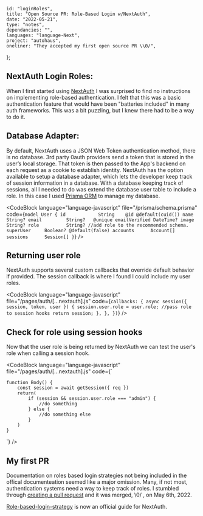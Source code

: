 
    id: "loginRoles",
    title: "Open Source PR: Role-Based Login w/NextAuth",
    date: "2022-05-21",
    type: "notes",
    dependancies: "",
    languages: "language-Next",
    project: "autohaus",
    oneliner: "They accepted my first open source PR \\0/",
};

## NextAuth Login Roles:

When I first started using [NextAuth](https://next-auth.js.org/getting-started/introduction) I was surprised to find no instructions on implementing role-based
authentication. I felt that this was a basic authentication feature that would have been "batteries included" in many auth frameworks. This was a bit puzzling, but I knew there had to be
a way to do it.

## Database Adapter:

By default, NextAuth uses a JSON Web Token authentication method, there is no database. 3rd party 0auth providers send a token that is stored in the user’s local storage. That token is then passed 
to the App's backend on each request as a cookie to establish identity. NextAuth has the option available to setup a database adapter, which lets the developer keep track of session information in a database. 
With a database keeping track of sessions, all I needed to do was extend the database user table to include a role. In this case I used [Prisma ORM](https://www.prisma.io/) to manage my database.

<CodeBlock
    language="language-javascript"
    file="/prisma/schema.prisma"
    code={`
    model User {
    id            String    @id @default(cuid())
    name          String?
    email         String?   @unique
    emailVerified DateTime?
    image         String?
    role          String? //add role to the recommended schema.
    superUser     Boolean? @default(false)
    accounts      Account[]
    sessions      Session[]
    }
`}
/>

## Returning user role

NextAuth supports several custom callbacks that override default behavior if provided. The session callback is where I found I could include my user roles.

<CodeBlock
    language="language-javascript"
    file="/pages/auth/[...nextauth].js"
    code={`
        callbacks: {
            async session({ session, token, user }) {
                session.user.role = user.role; //pass role to session hooks
                return session;
            },
        },
    })
`}
/>

## Check for role using session hooks

Now that the user role is being returned by NextAuth we can test the user's role when calling a session hook.

<CodeBlock
    language="language-javascript"
    file="/pages/auth/[...nextauth].js"
    code={`

    function Body() {
        const session = await getSession({ req })
        return(
            if (session && session.user.role === "admin") {
                //do something
            } else {
                //do something else
            }
        )
    }

`}
/>

## My first PR

Documentation on roles based login strategies not being included in the offical documenteation seemed like a major omission. Many, if not most, authentication systems need a way to keep track of roles. 
I stumbled through [creating a pull request](https://github.com/nextauthjs/next-auth/pull/4449) and it was merged, \\0/ , on May 6th, 2022.

[Role-based-login-strategy](https://next-auth.js.org/tutorials/role-based-login-strategy) is now an official guide for NextAuth.
